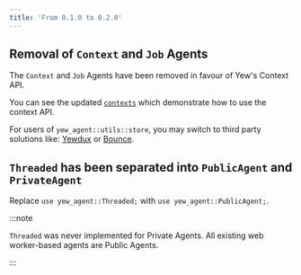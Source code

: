 ```yaml
---
title: 'From 0.1.0 to 0.2.0'
---
```


## Removal of `Context` and `Job` Agents

The `Context` and `Job` Agents have been removed in favour of Yew's Context API.

You can see the updated [`contexts`](https://github.com/yewstack/yew/tree/yew-v0.20.0/examples/contexts)
which demonstrate how to use the context API.

For users of `yew_agent::utils::store`, you may switch to third party solutions like: [Yewdux](https://github.com/intendednull/yewdux) or [Bounce](https://github.com/futursolo/bounce).

## `Threaded` has been separated into `PublicAgent` and `PrivateAgent`

Replace `use yew_agent::Threaded;` with `use yew_agent::PublicAgent;`.

:::note

`Threaded` was never implemented for Private Agents.
All existing web worker-based agents are Public Agents.

:::
